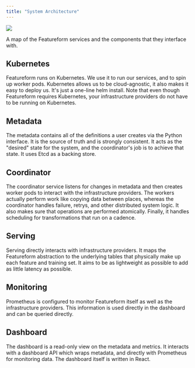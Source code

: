 ```yaml
---
title: "System Architecture"
---
```


![](/images)

A map of the Featureform services and the components that they interface with.

## Kubernetes

Featureform runs on Kubernetes. We use it to run our services, and to spin up worker pods. Kubernetes allows us to be cloud-agnostic, it also makes it easy to deploy us. It's just a one-line helm install. Note that even though Featureform requires Kubernetes, your infrastructure providers do not have to be running on Kubernetes.

## Metadata

The metadata contains all of the definitions a user creates via the Python interface. It is the source of truth and is strongly consistent. It acts as the "desired" state for the system, and the coordinator's job is to achieve that state. It uses Etcd as a backing store.

## Coordinator

The coordinator service listens for changes in metadata and then creates worker pods to interact with the infrastructure providers. The workers actually perform work like copying data between places, whereas the coordinator handles failure, retrys, and other distributed system logic. It also makes sure that operations are performed atomically. Finally, it handles scheduling for transformations that run on a cadence.

## Serving

Serving directly interacts with infrastructure providers. It maps the Featureform abstraction to the underlying tables that physically make up each feature and training set. It aims to be as lightweight as possible to add as little latency as possible.

## Monitoring

Prometheus is configured to monitor Featureform itself as well as the infrastructure providers. This information is used directly in the dashboard and can be queried directly.

## Dashboard

The dashboard is a read-only view on the metadata and metrics. It interacts with a dashboard API which wraps metadata, and directly with Prometheus for monitoring data. The dashboard itself is written in React.
